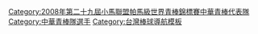 {{Navbox
|bodyclass=hlist

| name  = 2008年第二十九屆小馬聯盟帕馬級世界青棒錦標賽中華青棒代表隊
| title = <span style="color:white;">2008年第二十九屆小馬聯盟帕馬級世界青棒錦標賽中華青棒代表隊</span>
| titlestyle = background:navy; color:red;
| groupstyle = background:navy; color:#FFFFFF;
|group1=總教練
|list1= 
*[[李朋坡]]（[[西苑高中]]） 
|group2=教練
|list2= 
*[[林朝揚]]（[[西苑高中]]） 
* [[廖宏淵]]（[[台中高農]]） 
|group3= 投手
|list3= 
*11 [[陳威志]]（[[西苑高中]]） 
* 14 [[洪聖欽]]（[[台中高農]]） 
* 18 [[王政浩]]（[[台中高農]]）
|group4= 捕手
|list4= 
*12 [[劉時豪]]（[[西苑高中]]） 
|group5= 內野手
|list5= 
*1 [[紀柏丞]]（[[西苑高中]]） 
* 7 [[劉帥德]]（[[西苑高中]]） 
* 8 [[林君亮]]（[[西苑高中]]） 
* 13 [[謝倧綺]]（[[西苑高中]]） 
* 15 [[吳界煌]]（[[西苑高中]]） 
* 16 [[顏嘉威]]（[[西苑高中]]）
|group6= 外野手
|list6= 
*2 [[楊勝智]]（[[西苑高中]]） 
* 3 [[蘇緯達]]（[[台中高農]]） 
* 4 [[劉彥良]]（[[西苑高中]]） 
* 5 [[王品棋]]（[[西苑高中]]） 
* 6 [[林苡任]]（[[西苑高中]]） 
* 9 [[羅堃]]（[[台中高農]]） 
* 10 [[游聖伯]]（[[西苑高中]]） 
* 17 [[林丹盛]]（[[西苑高中]]）
}}
<includeonly>[[Category:2008年第二十九屆小馬聯盟帕馬級世界青棒錦標賽中華青棒代表隊]][[Category:中華青棒隊選手]]
</includeonly><noinclude>[[Category:台灣棒球導航模板]]</noinclude>